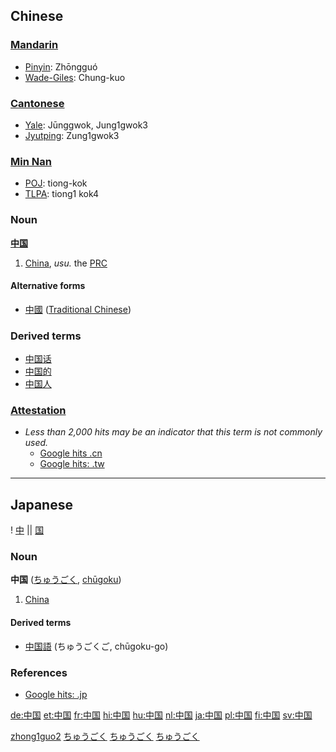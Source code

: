 == Chinese ==
===[[Mandarin]]===
*[[Pinyin]]: Zhōngguó
*[[Wade-Giles]]: Chung-kuo

===[[Cantonese]]===
*[[Yale romanization|Yale]]: Jūnggwok, Jung1gwok3
*[[Jyutping]]: Zung1gwok3

===[[Min Nan]]===
*[[POJ]]: tiong-kok
*[[TLPA]]: tiong1 kok4

===Noun===
'''[[中]][[国]]'''

#[[China]], ''usu.'' the [[PRC]]

====Alternative forms====
*[[中國]] ([[Traditional Chinese]])

===Derived terms===
*[[中国话]]
*[[中国的]]
*[[中国人]]

===[[Attestation]]===
*''Less than 2,000 hits may be an indicator that this term is not commonly used.''
**[http://www.google.cn/search?as_q=&num=10&hl=zh-CN&btnG=Google+%E6%90%9C%E7%B4%A2&as_epq=%E4%B8%AD%E5%9B%BD&as_oq=&as_eq=&lr=&as_ft=i&as_filetype=&as_qdr=all&as_occt=any&as_dt=i&as_sitesearch=.cn&as_rights= Google hits .cn]
**[http://www.google.com.tw/search?as_q=&num=10&hl=zh-TW&btnG=Google+%E6%90%9C%E5%B0%8B&as_epq=%E4%B8%AD%E5%9C%8B&as_oq=&as_eq=&lr=&as_ft=i&as_filetype=&as_qdr=all&as_occt=any&as_dt=i&as_sitesearch=.tw&as_rights=&safe=images Google hits: .tw]

[[Category:Chinese proper nouns (Simplified Chinese)|zhong1guo2]]
----

==Japanese==
{{ja-kanjitab-top}}
! [[中]] || [[国]]
{{ja-kanjitab-bottom}}
===Noun===
'''中国''' ([[ちゅうごく]], [[chūgoku]])

# [[China]]

====Derived terms====
*[[中国語]] (ちゅうごくご, chūgoku-go)


===References===
*[http://www.google.co.jp/search?as_q=&num=10&hl=ja&btnG=Google+%E6%A4%9C%E7%B4%A2&as_epq=%E4%B8%AD%E5%9B%BD&as_oq=&as_eq=&lr=&as_ft=i&as_filetype=&as_qdr=all&as_occt=any&as_dt=i&as_sitesearch=.jp&as_rights= Google hits: .jp]

[[Category:Japanese language|ちゅうごく]]
[[Category:Japanese nouns|ちゅうごく]]
[[Category:ja:Countries|ちゅうごく]]

[[de:中国]]
[[et:中国]]
[[fr:中国]]
[[hi:中国]]
[[hu:中国]]
[[nl:中国]]
[[ja:中国]]
[[pl:中国]]
[[fi:中国]]
[[sv:中国]]